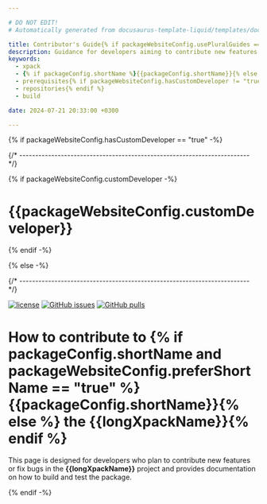 ```yaml
---

# DO NOT EDIT!
# Automatically generated from docusaurus-template-liquid/templates/docusaurus.

title: Contributor's Guide{% if packageWebsiteConfig.usePluralGuides == "true" %}s{% endif %}
description: Guidance for developers aiming to contribute new features or bug fixes, detailing how to build the {% if isTypeScript == "true" or isJavaScript == "true" %}module{% elsif isXpackBinary == "true" %}binaries{% else %}TODO{% endif %}, including prerequisites, repositories utilised, and scripts.
keywords:
  - xpack
  - {% if packageConfig.shortName %}{{packageConfig.shortName}}{% else %}{{packageName}}{% endif %}
  - prerequisites{% if packageWebsiteConfig.hasCustomDeveloper != "true" %}
  - repositories{% endif %}
  - build

date: 2024-07-21 20:33:00 +0300

---
```


{% if packageWebsiteConfig.hasCustomDeveloper == "true" -%}


{/* ------------------------------------------------------------------------ */}

{% if packageWebsiteConfig.customDeveloper -%}

# {{packageWebsiteConfig.customDeveloper}}

{% endif -%}

<CustomContent />

{% else -%}


{/* ------------------------------------------------------------------------ */}

[![license](https://img.shields.io/github/license/{{githubProjectOrganization}}/{{githubProjectName}})](https://github.com/{{githubProjectOrganization}}/{{githubProjectName}}/blob/{{branchMain}}/LICENSE)
[![GitHub issues](https://img.shields.io/github/issues/{{githubProjectOrganization}}/{{githubProjectName}})](https://github.com/{{githubProjectOrganization}}/{{githubProjectName}}/issues)
[![GitHub pulls](https://img.shields.io/github/issues-pr/{{githubProjectOrganization}}/{{githubProjectName}})](https://github.com/{{githubProjectOrganization}}/{{githubProjectName}}/pulls/)

# How to contribute to {% if packageConfig.shortName and packageWebsiteConfig.preferShortName == "true" %}{{packageConfig.shortName}}{% else %} the {{longXpackName}}{% endif %}

This page is designed for developers who plan to contribute new features
or fix bugs in the
**{{longXpackName}}**
project and provides documentation on how to build and test the package.

<Content />

{% endif -%}
